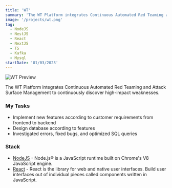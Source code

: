 ```yaml
---
title: 'WT'
summary: 'The WT Platform integrates Continuous Automated Red Teaming and Attack Surface Management to continuously discover high-impact weaknesses.'
image: '/projects/wt.png'
tag:
  - NodeJS
  - NestJS
  - React
  - NextJS
  - TS
  - Kafka
  - Mysql
startDate: '01/03/2023'
---
```


![WT Preview](/projects/wt.png)

The WT Platform integrates Continuous Automated Red Teaming and Attack Surface Management to continuously discover high-impact weaknesses.

### My Tasks

- Implement new features according to customer requirements from frontend to backend
- Design database according to features
- Investigated errors, fixed bugs, and optimized SQL queries

### Stack

- [NodeJS](https://nodejs.org/) - Node.js® is a JavaScript runtime built on Chrome's V8 JavaScript engine.
- [React](https://react.dev/) - React is the library for web and native user interfaces. Build user interfaces out of individual pieces called components written in JavaScript.
